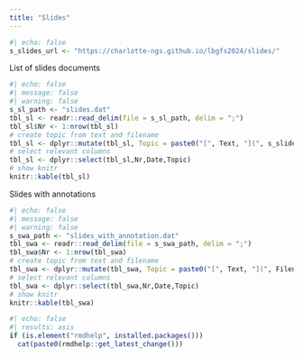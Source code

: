 ```yaml
---
title: "Slides"
---
```


```r
#| echo: false
s_slides_url <- "https://charlotte-ngs.github.io/lbgfs2024/slides/"
```

List of slides documents

```r
#| echo: false
#| message: false
#| warning: false
s_sl_path <- "slides.dat"
tbl_sl <- readr::read_delim(file = s_sl_path, delim = ";")
tbl_sl$Nr <- 1:nrow(tbl_sl)
# create topic from text and filename
tbl_sl <- dplyr::mutate(tbl_sl, Topic = paste0("[", Text, "](", s_slides_url, Filename,")"))
# select relevant columns
tbl_sl <- dplyr::select(tbl_sl,Nr,Date,Topic)
# show knitr
knitr::kable(tbl_sl)
```

Slides with annotations

```r

#| echo: false
#| message: false
#| warning: false
s_swa_path <- "slides_with_annotation.dat"
tbl_swa <- readr::read_delim(file = s_swa_path, delim = ";")
tbl_swa$Nr <- 1:nrow(tbl_swa)
# create topic from text and filename
tbl_swa <- dplyr::mutate(tbl_swa, Topic = paste0("[", Text, "](", Filename,")"))
# select relevant columns
tbl_swa <- dplyr::select(tbl_swa,Nr,Date,Topic)
# show knitr
knitr::kable(tbl_swa)
```


```r
#| echo: false
#| results: asis
if (is.element("rmdhelp", installed.packages()))
  cat(paste0(rmdhelp::get_latest_change()))
```

